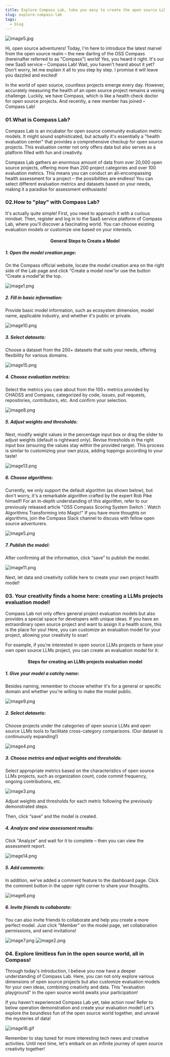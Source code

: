 ```yaml
---
title: Explore Compass Lab, take you easy to create the open source LLMs project evaluation model!
slug: explore-compass-lab
tags:
  - blog
---
```


![image5.jpg](media/report1.png)

<!--truncate-->

Hi, open source adventurers! Today, I'm here to introduce the latest marvel from the open source realm – the new darling of the OSS Compass (hereinafter referred to as "Compass") world! Yes, you heard it right. It's our new SaaS service – Compass Lab! Wait, you haven't heard about it yet? Don't worry, let me explain it all to you step by step. I promise it will leave you dazzled and excited!

In the world of open source, countless projects emerge every day. However, accurately measuring the health of an open source project remains a vexing challenge. Luckily, we have Compass, which is like a health check doctor for open source projects. And recently, a new member has joined – Compass Lab!

### 01.What is Compass Lab?

Compass Lab is an incubator for open source community evaluation metric models. It might sound sophisticated, but actually it's essentially a "health evaluation center" that provides a comprehensive checkup for open source projects. This evaluation center not only offers data but also serves as a platform filled with fun and creativity.

Compass Lab gathers an enormous amount of data from over 20,000 open source projects, offering more than 200 project categories and over 100 evaluation metrics. This means you can conduct an all-encompassing health assessment for a project – the possibilities are endless! You can select different evaluation metrics and datasets based on your needs, making it a paradise for assessment enthusiasts!

### 02.How to "play" with Compass Lab?

It's actually quite simple! First, you need to approach it with a curious mindset. Then, register and log in to the SaaS service platform of Compass Lab, where you'll discover a fascinating world. You can choose existing evaluation models or customize one based on your interests.

<center>

#### General Steps to Create a Model

</center>

##### 1. Open the model creation page:

On the Compass official website, locate the model creation area on the right side of the Lab page and click “Create a model now”or use the button “Create a model”at the top.

![image1.png](media/image1.png)

##### 2. Fill in basic information:

Provide basic model information, such as ecosystem dimension, model name, applicable industry, and whether it's public or private.

![image10.png](media/image10.png)

##### 3. Select datasets:

Choose a dataset from the 200+ datasets that suits your needs, offering flexibility for various domains.

![image15.png](media/image15.png)

##### 4. Choose evaluation metrics:

Select the metrics you care about from the 100+ metrics provided by CHAOSS and Compass, categorized by code, issues, pull requests, repositories, contributors, etc. And confirm your selection.

![image8.png](media/image8.png)

##### 5. Adjust weights and thresholds:

Next, modify weight values in the percentage input box or drag the slider to adjust weights (default is rightward only). Revise thresholds in the right input box (ensuring the values stay within the provided range). This process is similar to customizing your own pizza, adding toppings according to your taste!

![image13.png](media/image13.png)

##### 6. Choose algorithms:

Currently, we only support the default algorithm (as shown below), but don't worry, it's a remarkable algorithm crafted by the expert Rob Pike himself! For an in-depth understanding of this algorithm, refer to our previously released article "OSS Compass Scoring System Switch：Watch Algorithms Transforming into Magic!" If you have more thoughts on algorithms, join the Compass Slack channel to discuss with fellow open source adventurers.

![image5.png](media/image5.png)

##### 7. Publish the model:

After confirming all the information, click “save” to publish the model.

![image11.png](media/image11.png)

Next, let data and creativity collide here to create your own project health model!

### 03. Your creativity finds a home here: creating a LLMs projects evaluation model!

Compass Lab not only offers general project evaluation models but also provides a special space for developers with unique ideas. If you have an extraordinary open source project and want to assign it a health score, this is the place for you! Here, you can customize an evaluation model for your project, allowing your creativity to soar!

For example, if you're interested in open source LLMs projects or have your own open source LLMs project, you can create an evaluation model for it:

<center>

#### Steps for creating an LLMs projects evaluation model

</center>

##### 1. Give your model a catchy name:

Besides naming, remember to choose whether it's for a general or specific domain and whether you're willing to make the model public.

![image9.png](media/image9.png)

##### 2. Select datasets:

Choose projects under the categories of open source LLMs and open source LLMs tools to facilitate cross-category comparisons. (Our dataset is continuously expanding!)

![image4.png](media/image4.png)

##### 3. Choose metrics and adjust weights and thresholds:

Select appropriate metrics based on the characteristics of open source LLMs projects, such as organization count, code commit frequency, ongoing contributions, etc.

![image3.png](media/image3.png)

Adjust weights and thresholds for each metric following the previously demonstrated steps.

Then, click “save” and the model is created.

##### 4. Analyze and view assessment results:

Click "Analyze" and wait for it to complete – then you can view the assessment report.

![image14.png](media/image14.png)

##### 5. Add comments:

In addition, we've added a comment feature to the dashboard page. Click the comment button in the upper right corner to share your thoughts.

![image6.png](media/image6.png)

##### 6. Invite friends to collaborate:

You can also invite friends to collaborate and help you create a more perfect model. Just click "Member" on the model page, set collaboration permissions, and send invitations!

![image7.png](media/image7.png)
![image2.png](media/image2.png)

### 04. Explore limitless fun in the open source world, all in Compass!

Through today's introduction, I believe you now have a deeper understanding of Compass Lab. Here, you can not only explore various dimensions of open source projects but also customize evaluation models for your own ideas, combining creativity and data. This "evaluation playground" in the open source world awaits your participation!

If you haven't experienced Compass Lab yet, take action now! Refer to below operation demonstration and create your evaluation model! Let's explore the boundless fun of the open source world together, and unravel the mysteries of data!

![image16.gif](media/image16.gif)

Remember to stay tuned for more interesting tech news and creative activities. Until next time, let's embark on an infinite journey of open source creativity together!
